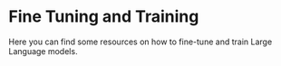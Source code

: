 # Fine Tuning and Training

Here you can find some resources on how to fine-tune and train Large Language models.
